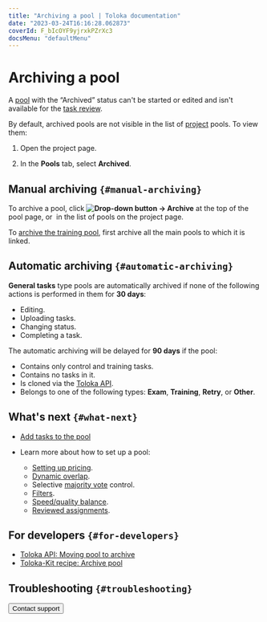 ```yaml
---
title: "Archiving a pool | Toloka documentation"
date: "2023-03-24T16:16:28.062873"
coverId: F_bIcOYF9yjrxkPZrXc3
docsMenu: "defaultMenu"
---
```



# Archiving a pool

A [pool](/docs/glossary#pool) with the “Archived” status can't be started or edited and isn't available for the [task review](/docs/guide/accept).

By default, archived pools are not visible in the list of [project](/docs/glossary#project) pools. To view them:

1. Open the project page.

1. In the **Pools** tab, select **Archived**.

## Manual archiving `{#manual-archiving}`

To archive a pool, click **<img src="https://tlkfrontprod.azureedge.net/portal-production/static/uploaded/images/1675425165980/1675425165980_original_svg.svg" alt="Drop-down button" /> → Archive** at the top of the pool page, or <img src="https://tlkfrontprod.azureedge.net/portal-production/static/uploaded/images/1675425183285/1675425183285_original_svg.svg" alt="" /> in the list of pools on the project page.

<Note mode="note" title="Note">

To [archive the training pool](/docs/guide/train), first archive all the main pools to which it is linked.

</Note>

## Automatic archiving `{#automatic-archiving}`

**General tasks** type pools are automatically archived if none of the following actions is performed in them for **30 days**:

- Editing.
- Uploading tasks.
- Changing status.
- Completing a task.

The automatic archiving will be delayed for **90 days** if the pool:

- Contains only control and training tasks.
- Contains no tasks in it.
- Is cloned via the [Toloka API](https://toloka.ai/docs/api/api-reference/#post-/pools/-id-/clone).
- Belongs to one of the following types: **Exam**, **Training**, **Retry**, or **Other**.

## What's next `{#what-next}`

- [Add tasks to the pool](/docs/guide/pool)
- Learn more about how to set up a pool:

    - [Setting up pricing](/docs/guide/dynamic-pricing).
    - [Dynamic overlap](/docs/guide/dynamic-overlap).
    - Selective [majority vote](/docs/guide/selective-mvote) control.
    - [Filters](/docs/guide/filters).
    - [Speed/quality balance](/docs/guide/adjust).
    - [Reviewed assignments](/docs/guide/offline-accept).

## For developers `{#for-developers}`

- [Toloka API: Moving pool to archive](https://toloka.ai/docs/api/api-reference/#post-/pools/-id-/archive)
- [Toloka-Kit recipe: Archive pool](/docs/toloka-kit/recipes/archive-pool)

## Troubleshooting `{#troubleshooting}`

<FaqDeletePool/>

<FaqPoolStorageTime/>

<FaqWhereClosedPool/>

<FaqPoolArchivingParameters/>

<FaqAcceptTasksFromArchivedPool/>

<Button themeColor="light" view="default" size="l" type="link" url="/docs/guide/troubleshooting/support?form-source=guide-pool-archive">Contact support</Button>
